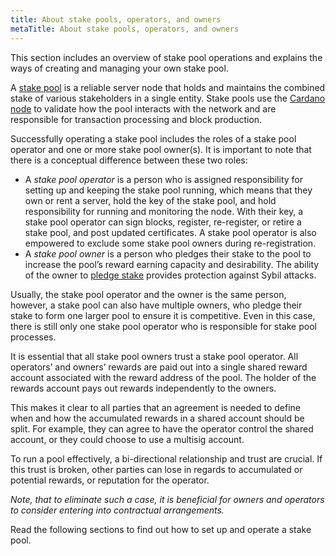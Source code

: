 ```yaml
---
title: About stake pools, operators, and owners
metaTitle: About stake pools, operators, and owners
---
```


This section includes an overview of stake pool operations and explains the ways
of creating and managing your own stake pool.

A [stake pool](/learn/stake-pools) is a reliable server node that holds and
maintains the combined stake of various stakeholders in a single entity. Stake
pools use the [Cardano node](https://docs.cardano.org/learn/cardano-node/) to
validate how the pool interacts with the network and are responsible for
transaction processing and block production.

Successfully operating a stake pool includes the roles of a stake pool operator
and one or more stake pool owner(s). It is important to note that there is a
conceptual difference between these two roles:

- A _stake pool operator_ is a person who is assigned responsibility for setting
  up and keeping the stake pool running, which means that they own or rent a
  server, hold the key of the stake pool, and hold responsibility for running
  and monitoring the node. With their key, a stake pool operator can sign
  blocks, register, re-register, or retire a stake pool, and post updated
  certificates. A stake pool operator is also empowered to exclude some stake
  pool owners during re-registration.
- A _stake pool owner_ is a person who pledges their stake to the pool to
  increase the pool’s reward earning capacity and desirability. The ability of
  the owner to [pledge stake](/learn/pledging-rewards) provides protection
  against Sybil attacks.

Usually, the stake pool operator and the owner is the same person, however, a
stake pool can also have multiple owners, who pledge their stake to form one
larger pool to ensure it is competitive. Even in this case, there is still only
one stake pool operator who is responsible for stake pool processes.

It is essential that all stake pool owners trust a stake pool operator. All
operators’ and owners’ rewards are paid out into a single shared reward account
associated with the reward address of the pool. The holder of the rewards
account pays out rewards independently to the owners.

This makes it clear to all parties that an agreement is needed to define when
and how the accumulated rewards in a shared account should be split. For
example, they can agree to have the operator control the shared account, or they
could choose to use a multisig account.

To run a pool effectively, a bi-directional relationship and trust are crucial.
If this trust is broken, other parties can lose in regards to accumulated or
potential rewards, or reputation for the operator.

_Note, that to eliminate such a case, it is beneficial for owners and operators
to consider entering into contractual arrangements._

Read the following sections to find out how to set up and operate a stake pool.
